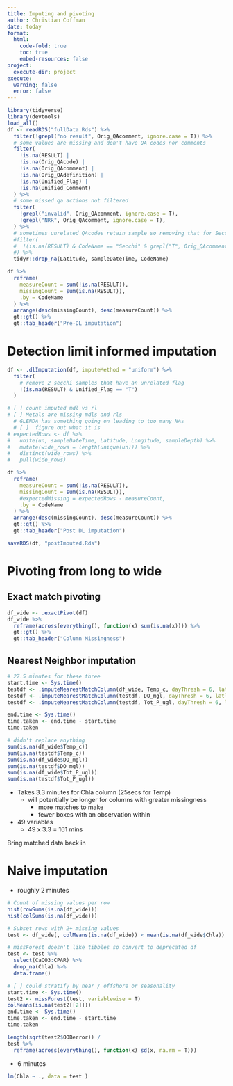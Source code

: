 ```yaml
---
title: Imputing and pivoting
author: Christian Coffman
date: today
format:
  html:
    code-fold: true
    toc: true
    embed-resources: false
project:
  execute-dir: project
execute:
  warning: false
  error: false
---
```




```r
library(tidyverse)
library(devtools)
load_all()
df <- readRDS("fullData.Rds") %>% 
  filter(!grepl("no result", Orig_QAcomment, ignore.case = T)) %>%
  # some values are missing and don't have QA codes nor comments
  filter(
    !is.na(RESULT) | 
    !is.na(Orig_QAcode) |
    !is.na(Orig_QAcomment) |
    !is.na(Orig_QAdefinition) |
    !is.na(Unified_Flag) |
    !is.na(Unified_Comment)
  ) %>%
  # some missed qa actions not filtered
  filter(
    !grepl("invalid", Orig_QAcomment, ignore.case = T),
    !grepl("NRR", Orig_QAcomment, ignore.case = T),
  ) %>% 
  # sometimes unrelated QAcodes retain sample so removing that for Secchi
  #filter(
  #  !(is.na(RESULT) & CodeName == "Secchi" & grepl("T", Orig_QAcomment, ignore.case = T)),
  #) %>% 
  tidyr::drop_na(Latitude, sampleDateTime, CodeName)

df %>% 
  reframe(
    measureCount = sum(!is.na(RESULT)),
    missingCount = sum(is.na(RESULT)),
    .by = CodeName
  ) %>%
  arrange(desc(missingCount), desc(measureCount)) %>%
  gt::gt() %>%
  gt::tab_header("Pre-DL imputation")
```

# Detection limit informed imputation
```r

df <- .dlImputation(df, imputeMethod = "uniform") %>%
  filter(
    # remove 2 secchi samples that have an unrelated flag
    !(is.na(RESULT) & Unified_Flag == "T")
  )

# [ ] count imputed mdl vs rl
# [ ] Metals are missing mdls and rls
  # GLENDA has something going on leading to too many NAs
  # [ ]  figure out what it is 
# expectedRows <- df %>%
#   unite(un, sampleDateTime, Latitude, Longitude, sampleDepth) %>%
#   mutate(wide_rows = length(unique(un))) %>%
#   distinct(wide_rows) %>%
#   pull(wide_rows)

df %>% 
  reframe(
    measureCount = sum(!is.na(RESULT)),
    missingCount = sum(is.na(RESULT)),
    #expectedMissing = expectedRows - measureCount,
    .by = CodeName
  ) %>%
  arrange(desc(missingCount), desc(measureCount)) %>%
  gt::gt() %>%
  gt::tab_header("Post DL imputation")

saveRDS(df, "postImputed.Rds")
```


# Pivoting from long to wide

## Exact match pivoting
```r
df_wide <- .exactPivot(df)
df_wide %>%
  reframe(across(everything(), function(x) sum(is.na(x)))) %>%
  gt::gt() %>%
  gt::tab_header("Column Missingness")
```

## Nearest Neighbor imputation
```r
# 27.5 minutes for these three
start.time <- Sys.time()
testdf <- .imputeNearestMatchColumn(df_wide, Temp_c, dayThresh = 6, latlonThres = 0.27)
testdf <- .imputeNearestMatchColumn(testdf, DO_mgl, dayThresh = 6, latlonThres = 0.27)
testdf <- .imputeNearestMatchColumn(testdf, Tot_P_ugl, dayThresh = 6, latlonThres = 0.27)

end.time <- Sys.time()
time.taken <- end.time - start.time
time.taken

# didn't replace anything
sum(is.na(df_wide$Temp_c))
sum(is.na(testdf$Temp_c))
sum(is.na(df_wide$DO_mgl))
sum(is.na(testdf$DO_mgl))
sum(is.na(df_wide$Tot_P_ugl))
sum(is.na(testdf$Tot_P_ugl))

```
- Takes 3.3 minutes for Chla column (25secs for Temp)
  - will potentially be longer for columns with greater missingness 
    - more matches to make
    - fewer boxes with an observation within
- 49 variables
  - 49 x 3.3  = 161 mins

Bring matched data back in


# Naive imputation
- roughly 2 minutes
```r
# Count of missing values per row
hist(rowSums(is.na(df_wide)))
hist(colSums(is.na(df_wide)))

# Subset rows with 2+ missing values 
test <- df_wide[, colMeans(is.na(df_wide)) < mean(is.na(df_wide$Chla)) * 1.25]

# missForest doesn't like tibbles so convert to deprecated df
test <- test %>% 
  select(CaCO3:CPAR) %>% 
  drop_na(Chla) %>% 
  data.frame()

# [ ] could stratify by near / offshore or seasonality
start.time <- Sys.time()
test2 <- missForest(test, variablewise = T)
colMeans(is.na(test2[[2]]))
end.time <- Sys.time()
time.taken <- end.time - start.time
time.taken

length(sqrt(test2$OOBerror)) /
test %>% 
  reframe(across(everything(), function(x) sd(x, na.rm = T)))
```
- 6 minutes

```r
lm(Chla ~ ., data = test )
```

